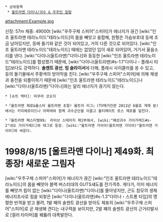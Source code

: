  * 상위항목
  * [[울트라맨 다이나/괴수 & 우주인 일람]]

attachment:Example.jpg

신장: 57m 체중: 49000t
[wiki:"우주구체 스피어"스피어]가 에너지가 끊긴 [wiki:"인조 울트라맨 테라노이드"테라노이드]의 몸을 빼앗고 융합해, 원형은 가슴보호대 등에 조금 남아있지만, 등에 돌기와 같은 것이 되어있고, 거의 다른 것으로 되어있다. [wiki:"인조 울트라맨 테라노이드"테라노이드] 때에는 없었던 입이 새로 되어있어, 거기서 울음소리를 낸다. [wiki:"다이나(울트라맨)"다이나]와 동등한 [wiki:"인조 울트라맨 테라노이드"테라노이드]를 합성했기 때문에, [wiki:"다이나(울트라맨)#s-1.1"다이나・플래시 타입]보다도 강력하다. '''솔젠트 광선''', '''빔 슬라이서'''에 더해, 플래시 사이클러를 쏭 수 있고, 등의 돌기물에서 주황색의 방어막을 친다. [wiki:"우주구체 스피어"스피어]에 의해 재생과 충전을 되풀이하기 때문에 [wiki:"인조 울트라맨 테라노이드"테라노이드]나 [wiki:"다이나(울트라맨)"다이나]와는 달리 에너지가 끊기지 않는다. 

 * [슈트 액터]: 미무라 코오지

 *『울트라맨 제로&올스타 울트라맨 초절! 울트라 리그』(TV매거진판 2011년 6월호 게재 분)에서는 키리에로이드나 아파테와 함께 괴수군단을 이끌고 울티메이트 포스 제로를 덮친다. 

 *『울트라맨 페스티벌99』 라이브 스테이지 제1부에서, [wiki:"혜성괴수 가이가레드#s-2"네오 가이가레드]와 태그로 등장. [wiki:"울트라맨 가이아(울트라맨 가이아)"울트라맨 가이아]와 싸운다.

= 1998/8/15 [울트라맨 다이나] 제49화. 최종장! 새로운 그림자 =
[wiki:"우주구체 스피어"스피어]가 에너지가 끊긴 [wiki:"인조 울트라맨 테라노이드"테라노이드]의 몸을 빼앗아 블랙 버스터대의 GUTS섀도를 전기격추. 게다가, 이미 에너지를 빼앗겨 힘이 없는 [wiki:"다이나(울트라맨)"다이나]를 몰아넣지만, 곤도 참모의 생체에너지조사로 힘을 되찾은 [wiki:"다이나(울트라맨)#s-1.3"다이나・스트롱 타입]의 맹렬한 반격을 받고 몰려, 1발 째의 솔젠트 광선을 받아도 체표의 [wiki:"우주구체 스피어"스피어]로 곧 재생해 견디는 내구력을 보이지만, 2발 째의 솔젠트 광선의 근거리발사로 [컬러 타이머]를 꿰뚫려 대폭발한다. 
